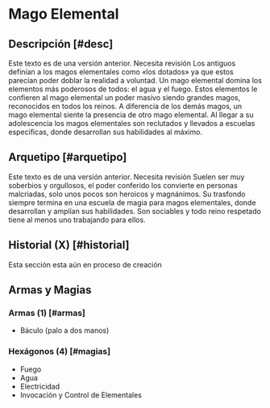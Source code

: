 
# Mago Elemental

<Bleed>
  <Screenshot src={elementalImage} alt="placeholder" full />
</Bleed>

## Descripción [#desc]

<Callout type="warning" emoji="🔎">
  Este texto es de una versión anterior. Necesita revisión
</Callout>
Los antiguos definían a los magos elementales como «los dotados» ya que estos parecían
poder doblar la realidad a voluntad. Un mago elemental domina los elementos más poderosos
de todos: el agua y el fuego. Estos elementos le confieren al mago elemental un poder
masivo siendo grandes magos, reconocidos en todos los reinos. A diferencia de los
demás magos, un mago elemental siente la presencia de otro mago elemental. Al llegar
a su adolescencia los magos elementales son reclutados y llevados a escuelas especificas,
donde desarrollan sus habilidades al máximo.

## Arquetipo [#arquetipo]

<Callout type="warning" emoji="🔎">
  Este texto es de una versión anterior. Necesita revisión
</Callout>
Suelen ser muy soberbios y orgullosos, el poder conferido los convierte en personas
malcriadas, solo unos pocos son heroicos y magnánimos. Su trasfondo siempre termina
en una escuela de magia para magos elementales, donde desarrollan y amplían sus habilidades.
Son sociables y todo reino respetado tiene al menos uno trabajando para ellos.

## Historial (X) [#historial]

<Callout type="error" emoji="⛔">
  Esta sección esta aún en proceso de creación
</Callout>

## Armas y Magias

### Armas (1) [#armas]

- Báculo (palo a dos manos)

### Hexágonos (4) [#magias]

- Fuego
- Agua
- Electricidad
- Invocación y Control de Elementales
